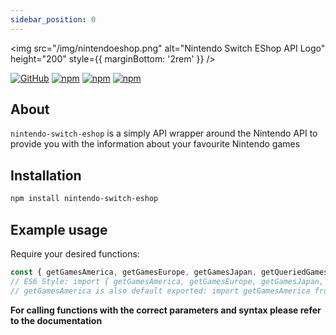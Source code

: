 ```yaml
---
sidebar_position: 0
---
```


<div style={{ textAlign: 'center' }}>

<img src="/img/nintendoeshop.png" alt="Nintendo Switch EShop API Logo" height="200" style={{ marginBottom: '2rem' }} />

[![GitHub](https://img.shields.io/github/license/lmmfranco/nintendo-switch-eshop?logo=github&style=flat-square)](https://github.com/lmmfranco/nintendo-switch-eshop/blob/master/LICENSE)
[![npm](https://img.shields.io/npm/v/nintendo-switch-eshop?color=crimson&logo=npm&style=flat-square)](https://www.npmjs.com/package/nintendo-switch-eshop)
[![npm](https://img.shields.io/npm/dw/nintendo-switch-eshop?color=crimson&logo=npm&style=flat-square)](https://www.npmjs.com/package/nintendo-switch-eshop)
[![npm](https://img.shields.io/npm/dt/nintendo-switch-eshop?color=crimson&logo=npm&style=flat-square)](https://www.npmjs.com/package/nintendo-switch-eshop)

</div>

## About

`nintendo-switch-eshop` is a simply API wrapper around the Nintendo API to provide you with the information about your
favourite Nintendo games

## Installation

```bash npm2yarn
npm install nintendo-switch-eshop
```

## Example usage

Require your desired functions:

```js
const { getGamesAmerica, getGamesEurope, getGamesJapan, getQueriedGamesAmerica } = require('nintendo-switch-eshop');
// ES6 Style: import { getGamesAmerica, getGamesEurope, getGamesJapan, getQueriedGamesAmerica } from 'nintendo-switch-eshop';
// getGamesAmerica is also default exported: import getGamesAmerica from 'nintendo-switch-eshop';
```

**For calling functions with the correct parameters and syntax please refer to the documentation**
